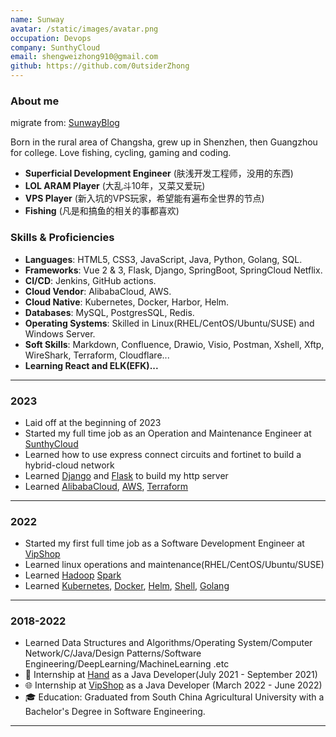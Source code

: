 ```yaml
---
name: Sunway
avatar: /static/images/avatar.png
occupation: Devops
company: SunthyCloud
email: shengweizhong910@gmail.com
github: https://github.com/0utsiderZhong
---
```


### About me

migrate from: [SunwayBlog](https://www.sunway.run/)

Born in the rural area of Changsha, grew up in Shenzhen, then Guangzhou for college. Love fishing, cycling, gaming and coding.

- **Superficial Development Engineer** (肤浅开发工程师，没用的东西)
- **LOL ARAM Player** (大乱斗10年，又菜又爱玩)
- **VPS Player** (新入坑的VPS玩家，希望能有遍布全世界的节点)
- **Fishing** (凡是和搞鱼的相关的事都喜欢)

### Skills & Proficiencies
- **Languages**: HTML5, CSS3, JavaScript, Java, Python, Golang, SQL.
- **Frameworks**: Vue 2 & 3, Flask, Django, SpringBoot, SpringCloud Netflix.
- **CI/CD**: Jenkins, GitHub actions.
- **Cloud Vendor**: AlibabaCloud, AWS.
- **Cloud Native**: Kubernetes, Docker, Harbor, Helm.
- **Databases**: MySQL, PostgresSQL, Redis.
- **Operating Systems**: Skilled in Linux(RHEL/CentOS/Ubuntu/SUSE) and Windows Server.
- **Soft Skills**: Markdown, Confluence, Drawio, Visio, Postman, Xshell, Xftp, WireShark, Terraform, Cloudflare...
- **Learning React and ELK(EFK)...**
---

### 2023

- Laid off at the beginning of 2023
- Started my full time job as an Operation and Maintenance Engineer at [SunthyCloud](https://www.sunthycloud.com/)
- Learned how to use express connect circuits and fortinet to build a hybrid-cloud network
- Learned [Django](https://docs.djangoproject.com/en) and [Flask](https://flask.palletsprojects.com/en/3.0.x/quickstart/) to build my http server
- Learned [AlibabaCloud](https://www.alibabacloud.com/), [AWS](https://aws.amazon.com/), [Terraform](https://www.alibabacloud.com/solutions/devops/terraform)

---

### 2022

- Started my first full time job as a Software Development Engineer at [VipShop](https://www.vip.com/)
- Learned linux operations and maintenance(RHEL/CentOS/Ubuntu/SUSE)
- Learned [Hadoop](https://hadoop.apache.org/) [Spark](https://spark.apache.org/)
- Learned [Kubernetes](https://kubernetes.io/docs/concepts/overview/), [Docker](https://www.docker.com/get-started/), [Helm](https://helm.sh/docs/), [Shell](https://www.shellscript.sh/), [Golang](https://go.dev/)

---

### 2018-2022
- Learned Data Structures and Algorithms/Operating System/Computer Network/C/Java/Design Patterns/Software Engineering/DeepLearning/MachineLearning .etc
- 🌟 Internship at [Hand](https://www.hand-china.com/) as a Java Developer(July 2021 - September 2021)
- 🌐 Internship at [VipShop](https://www.vip.com/) as a Java Developer (March 2022 - June 2022)
- 🎓 Education: Graduated from South China Agricultural University with a Bachelor's Degree in Software Engineering.
---